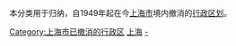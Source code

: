 本分类用于归纳，自1949年起在今[[上海市|上海市]]境内撤消的[[行政区划|行政区划]]。

[[Category:上海市已撤消的行政区|Category:上海市已撤消的行政区]]
[[Category:已撤销的中华人民共和国各省级行政区行政区划单位|上海]]
[[Category:中华人民共和国上海市行政区划单位|-]]